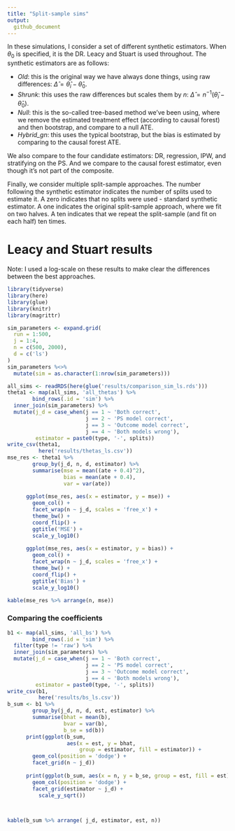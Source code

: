 ```yaml
---
title: "Split-sample sims"
output:
  github_document
---
```


In these simulations, I consider a set of different synthetic estimators. When $\theta_0$ is specified, it is the DR. Leacy and Stuart is used throughout. The synthetic estimators are as follows:

- *Old*: this is the original way we have always done things, using raw differences: $\hat{\Delta} = \hat{\theta}_i - \hat{\theta}_0$. 
- *Shrunk*: this uses the raw differences but scales them by $n$: $\hat{\Delta} = n^{-1}(\hat{\theta}_i - \hat{\theta}_0)$.
- *Null*: this is the so-called tree-based method we've been using, where we remove the estimated treatment effect (according to causal forest) and then bootstrap, and compare to a null ATE.
- *Hybrid_gn*: this uses the typical bootstrap, but the bias is estimated by comparing to the causal forest ATE.

We also compare to the four candidate estimators: DR, regression, IPW, and stratifying on the PS. And we compare to the causal forest estimator, even though it's not part of the composite. 

Finally, we consider multiple split-sample approaches. The number following the synthetic estimator indicates the number of splits used to estimate it. A zero indicates that no splits were used - standard synthetic estimator. A one indicates the original split-sample approach, where we fit on two halves. A ten indicates that we repeat the split-sample (and fit on each half) ten times. 

# Leacy and Stuart results

Note: I used a log-scale on these results to make clear the differences between the best approaches.

```r
library(tidyverse)
library(here)
library(glue)
library(knitr)
library(magrittr)

sim_parameters <- expand.grid(
  run = 1:500,
  j = 1:4,
  n = c(500, 2000),
  d = c('ls')
)
sim_parameters %<>%
  mutate(sim = as.character(1:nrow(sim_parameters)))

all_sims <- readRDS(here(glue('results/comparison_sim_ls.rds')))
theta1 <- map(all_sims, 'all_thetas') %>%
        bind_rows(.id = 'sim') %>%
  inner_join(sim_parameters) %>%
  mutate(j_d = case_when(j == 1 ~ 'Both correct',
                         j == 2 ~ 'PS model correct',
                         j == 3 ~ 'Outcome model correct',
                         j == 4 ~ 'Both models wrong'),
         estimator = paste0(type, '-', splits))
write_csv(theta1, 
          here('results/thetas_ls.csv'))
mse_res <- theta1 %>%
        group_by(j_d, n, d, estimator) %>%
        summarise(mse = mean((ate + 0.4)^2),
                  bias = mean(ate + 0.4),
                  var = var(ate))
      
      ggplot(mse_res, aes(x = estimator, y = mse)) +
        geom_col() +
        facet_wrap(n ~ j_d, scales = 'free_x') +
        theme_bw() +
        coord_flip() +
        ggtitle('MSE') +
        scale_y_log10()
      
      ggplot(mse_res, aes(x = estimator, y = bias)) +
        geom_col() +
        facet_wrap(n ~ j_d, scales = 'free_x') +
        theme_bw() +
        coord_flip() +
        ggtitle('Bias') +
        scale_y_log10()

kable(mse_res %>% arrange(n, mse))

```

### Comparing the coefficients

```r
b1 <- map(all_sims, 'all_bs') %>%
        bind_rows(.id = 'sim') %>%
  filter(type != 'raw') %>%
  inner_join(sim_parameters) %>%
  mutate(j_d = case_when(j == 1 ~ 'Both correct',
                         j == 2 ~ 'PS model correct',
                         j == 3 ~ 'Outcome model correct',
                         j == 4 ~ 'Both models wrong'),
         estimator = paste0(type, '-', splits))
write_csv(b1, 
          here('results/bs_ls.csv'))
b_sum <- b1 %>%
        group_by(j_d, n, d, est, estimator) %>%
        summarise(bhat = mean(b),
                  bvar = var(b),
                  b_se = sd(b))
      print(ggplot(b_sum, 
                   aes(x = est, y = bhat, 
                       group = estimator, fill = estimator)) +
        geom_col(position = 'dodge') +
        facet_grid(n ~ j_d))
      
      print(ggplot(b_sum, aes(x = n, y = b_se, group = est, fill = est)) +
        geom_col(position = 'dodge') +
        facet_grid(estimator ~ j_d) +
          scale_y_sqrt())
      


kable(b_sum %>% arrange( j_d, estimator, est, n))
```
